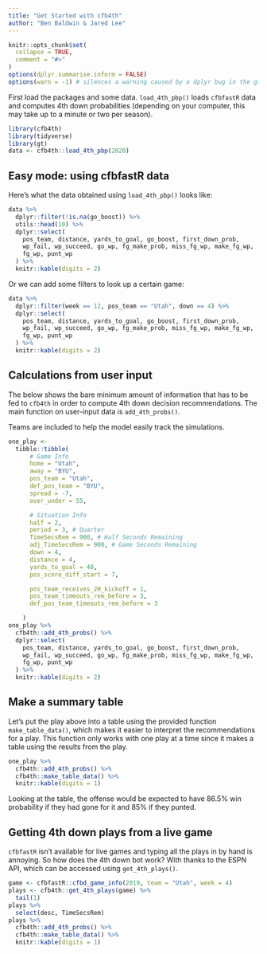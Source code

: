 ```yaml
---
title: "Get Started with cfb4th"
author: "Ben Baldwin & Jared Lee"
---
```


```r
knitr::opts_chunk$set(
  collapse = TRUE,
  comment = "#>"
)
options(dplyr.summarise.inform = FALSE)
options(warn = -1) # silences a warning caused by a dplyr bug in the gt package
```

First load the packages and some data. `load_4th_pbp()` loads `cfbfastR` data and computes 4th down probabilities (depending on your computer, this may take up to a minute or two per season). 

```r
library(cfb4th)
library(tidyverse)
library(gt)
data <- cfb4th::load_4th_pbp(2020)
```

## Easy mode: using cfbfastR data

Here's what the data obtained using `load_4th_pbp()` looks like: 

```r
data %>%
  dplyr::filter(!is.na(go_boost)) %>%
  utils::head(10) %>%
  dplyr::select(
    pos_team, distance, yards_to_goal, go_boost, first_down_prob, 
    wp_fail, wp_succeed, go_wp, fg_make_prob, miss_fg_wp, make_fg_wp, 
    fg_wp, punt_wp
  ) %>%
  knitr::kable(digits = 2)
```

Or we can add some filters to look up a certain game:

```r
data %>%
  dplyr::filter(week == 12, pos_team == "Utah", down == 4) %>%
  dplyr::select(
    pos_team, distance, yards_to_goal, go_boost, first_down_prob, 
    wp_fail, wp_succeed, go_wp, fg_make_prob, miss_fg_wp, make_fg_wp, 
    fg_wp, punt_wp
  ) %>%
  knitr::kable(digits = 2)
```



## Calculations from user input

The below shows the bare minimum amount of information that has to be fed to `cfb4th` in order to compute 4th down decision recommendations. The main function on user-input data is `add_4th_probs()`.

Teams are included to help the model easily track the simulations.

```r
one_play <-
  tibble::tibble(
      # Game Info
      home = "Utah",
      away = "BYU",
      pos_team = "Utah",
      def_pos_team = "BYU",
      spread = -7,
      over_under = 55,

      # Situation Info
      half = 2,
      period = 3, # Quarter
      TimeSecsRem = 900, # Half Seconds Remaining
      adj_TimeSecsRem = 900, # Game Seconds Remaining
      down = 4,
      distance = 4,
      yards_to_goal = 40,
      pos_score_diff_start = 7,

      pos_team_receives_2H_kickoff = 1,
      pos_team_timeouts_rem_before = 3,
      def_pos_team_timeouts_rem_before = 3

    )
one_play %>%
  cfb4th::add_4th_probs() %>%
  dplyr::select(
    pos_team, distance, yards_to_goal, go_boost, first_down_prob, 
    wp_fail, wp_succeed, go_wp, fg_make_prob, miss_fg_wp, make_fg_wp, 
    fg_wp, punt_wp
  ) %>%
  knitr::kable(digits = 2)
```

## Make a summary table

Let's put the play above into a table using the provided function `make_table_data()`, which makes it easier to interpret the recommendations for a play. This function only works with one play at a time since it makes a table using the results from the play.

```r
one_play %>%
  cfb4th::add_4th_probs() %>%
  cfb4th::make_table_data() %>%
  knitr::kable(digits = 1)
```

Looking at the table, the offense would be expected to have 86.5% win probability if they had gone for it and 85% if they punted. 


## Getting 4th down plays from a live game

`cfbfastR` isn't available for live games and typing all the plays in by hand is annoying. So how does the 4th down bot work? With thanks to the ESPN API, which can be accessed using `get_4th_plays()`.

```r
game <- cfbfastR::cfbd_game_info(2019, team = "Utah", week = 4)
plays <- cfb4th::get_4th_plays(game) %>% 
  tail(1)
plays %>% 
  select(desc, TimeSecsRem)
plays %>% 
  cfb4th::add_4th_probs() %>%
  cfb4th::make_table_data() %>%
  knitr::kable(digits = 1)
```


